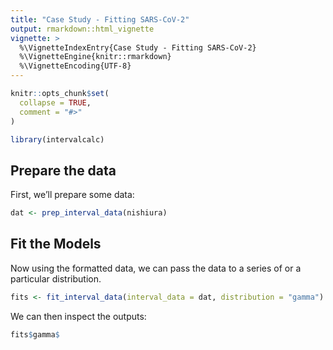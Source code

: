 ```yaml
---
title: "Case Study - Fitting SARS-CoV-2"
output: rmarkdown::html_vignette
vignette: >
  %\VignetteIndexEntry{Case Study - Fitting SARS-CoV-2}
  %\VignetteEngine{knitr::rmarkdown}
  %\VignetteEncoding{UTF-8}
---
```


```r
knitr::opts_chunk$set(
  collapse = TRUE,
  comment = "#>"
)
```

```r
library(intervalcalc)
```

## Prepare the data

First, we'll prepare some data:

```r
dat <- prep_interval_data(nishiura)
```

## Fit the Models

Now using the formatted data, we can pass the data to a series of or a particular distribution. 


```r
fits <- fit_interval_data(interval_data = dat, distribution = "gamma")
```

We can then inspect the outputs:

```r
fits$gamma$
```


